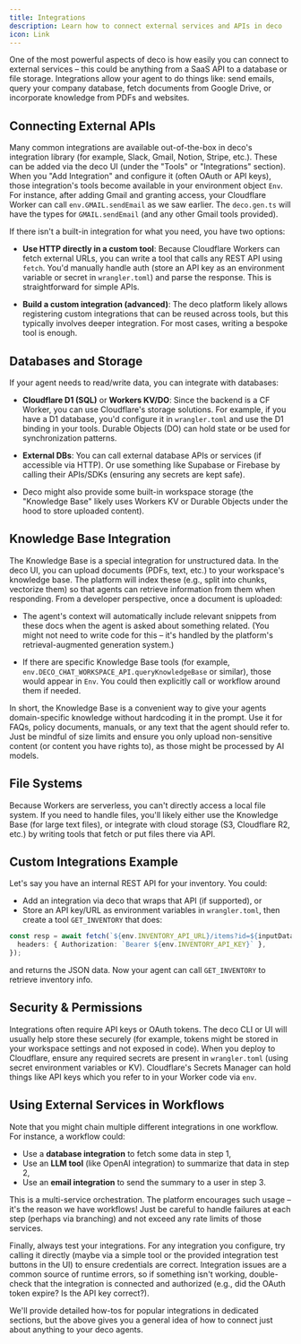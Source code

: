 ```yaml
---
title: Integrations
description: Learn how to connect external services and APIs in deco
icon: Link
---
```


One of the most powerful aspects of deco is how easily you can connect to external services – this could be anything from a SaaS API to a database or file storage. Integrations allow your agent to do things like: send emails, query your company database, fetch documents from Google Drive, or incorporate knowledge from PDFs and websites.

## Connecting External APIs

Many common integrations are available out-of-the-box in deco's integration library (for example, Slack, Gmail, Notion, Stripe, etc.). These can be added via the deco UI (under the "Tools" or "Integrations" section). When you "Add Integration" and configure it (often OAuth or API keys), those integration's tools become available in your environment object `Env`. For instance, after adding Gmail and granting access, your Cloudflare Worker can call `env.GMAIL.sendEmail` as we saw earlier. The `deco.gen.ts` will have the types for `GMAIL.sendEmail` (and any other Gmail tools provided).

If there isn't a built-in integration for what you need, you have two options:

- **Use HTTP directly in a custom tool**: Because Cloudflare Workers can fetch external URLs, you can write a tool that calls any REST API using `fetch`. You'd manually handle auth (store an API key as an environment variable or secret in `wrangler.toml`) and parse the response. This is straightforward for simple APIs.

- **Build a custom integration (advanced)**: The deco platform likely allows registering custom integrations that can be reused across tools, but this typically involves deeper integration. For most cases, writing a bespoke tool is enough.

## Databases and Storage

If your agent needs to read/write data, you can integrate with databases:

- **Cloudflare D1 (SQL)** or **Workers KV/DO**: Since the backend is a CF Worker, you can use Cloudflare's storage solutions. For example, if you have a D1 database, you'd configure it in `wrangler.toml` and use the D1 binding in your tools. Durable Objects (DO) can hold state or be used for synchronization patterns.

- **External DBs**: You can call external database APIs or services (if accessible via HTTP). Or use something like Supabase or Firebase by calling their APIs/SDKs (ensuring any secrets are kept safe).

- Deco might also provide some built-in workspace storage (the "Knowledge Base" likely uses Workers KV or Durable Objects under the hood to store uploaded content).

## Knowledge Base Integration

The Knowledge Base is a special integration for unstructured data. In the deco UI, you can upload documents (PDFs, text, etc.) to your workspace's knowledge base. The platform will index these (e.g., split into chunks, vectorize them) so that agents can retrieve information from them when responding. From a developer perspective, once a document is uploaded:

- The agent's context will automatically include relevant snippets from these docs when the agent is asked about something related. (You might not need to write code for this – it's handled by the platform's retrieval-augmented generation system.)

- If there are specific Knowledge Base tools (for example, `env.DECO_CHAT_WORKSPACE_API.queryKnowledgeBase` or similar), those would appear in `Env`. You could then explicitly call or workflow around them if needed.

In short, the Knowledge Base is a convenient way to give your agents domain-specific knowledge without hardcoding it in the prompt. Use it for FAQs, policy documents, manuals, or any text that the agent should refer to. Just be mindful of size limits and ensure you only upload non-sensitive content (or content you have rights to), as those might be processed by AI models.

## File Systems

Because Workers are serverless, you can't directly access a local file system. If you need to handle files, you'll likely either use the Knowledge Base (for large text files), or integrate with cloud storage (S3, Cloudflare R2, etc.) by writing tools that fetch or put files there via API.

## Custom Integrations Example

Let's say you have an internal REST API for your inventory. You could:

- Add an integration via deco that wraps that API (if supported), or
- Store an API key/URL as environment variables in `wrangler.toml`, then create a tool `GET_INVENTORY` that does:

```ts
const resp = await fetch(`${env.INVENTORY_API_URL}/items?id=${inputData.id}`, {
  headers: { Authorization: `Bearer ${env.INVENTORY_API_KEY}` },
});
```

and returns the JSON data. Now your agent can call `GET_INVENTORY` to retrieve inventory info.

## Security & Permissions

Integrations often require API keys or OAuth tokens. The deco CLI or UI will usually help store these securely (for example, tokens might be stored in your workspace settings and not exposed in code). When you deploy to Cloudflare, ensure any required secrets are present in `wrangler.toml` (using secret environment variables or KV). Cloudflare's Secrets Manager can hold things like API keys which you refer to in your Worker code via `env`.

## Using External Services in Workflows

Note that you might chain multiple different integrations in one workflow. For instance, a workflow could:

- Use a **database integration** to fetch some data in step 1,
- Use an **LLM tool** (like OpenAI integration) to summarize that data in step 2,
- Use an **email integration** to send the summary to a user in step 3.

This is a multi-service orchestration. The platform encourages such usage – it's the reason we have workflows! Just be careful to handle failures at each step (perhaps via branching) and not exceed any rate limits of those services.

Finally, always test your integrations. For any integration you configure, try calling it directly (maybe via a simple tool or the provided integration test buttons in the UI) to ensure credentials are correct. Integration issues are a common source of runtime errors, so if something isn't working, double-check that the integration is connected and authorized (e.g., did the OAuth token expire? Is the API key correct?).

We'll provide detailed how-tos for popular integrations in dedicated sections, but the above gives you a general idea of how to connect just about anything to your deco agents.
